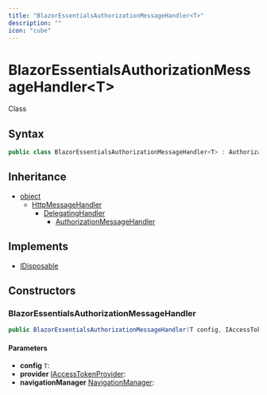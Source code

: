 ```yaml
---
title: "BlazorEssentialsAuthorizationMessageHandler<T>"
description: ""
icon: "cube"
---
```


# BlazorEssentialsAuthorizationMessageHandler&lt;T&gt;

<Badge variant="outline">Class</Badge>

## Syntax

```csharp
public class BlazorEssentialsAuthorizationMessageHandler<T> : AuthorizationMessageHandler, IDisposable where T : ConfigurationBase
```

## Inheritance

- [object](https://learn.microsoft.com/dotnet/api/system.object)
  - [HttpMessageHandler](https://learn.microsoft.com/dotnet/api/system.net.http.httpmessagehandler)
    - [DelegatingHandler](https://learn.microsoft.com/dotnet/api/system.net.http.delegatinghandler)
      - [AuthorizationMessageHandler](https://learn.microsoft.com/dotnet/api/microsoft.aspnetcore.components.webassembly.authentication.authorizationmessagehandler)

## Implements

- [IDisposable](https://learn.microsoft.com/dotnet/api/system.idisposable)

## Constructors

### BlazorEssentialsAuthorizationMessageHandler

```csharp
public BlazorEssentialsAuthorizationMessageHandler(T config, IAccessTokenProvider provider, NavigationManager navigationManager)
```

#### Parameters

- **config** ``T``: 
- **provider** [IAccessTokenProvider](https://learn.microsoft.com/dotnet/api/microsoft.aspnetcore.components.webassembly.authentication.iaccesstokenprovider): 
- **navigationManager** [NavigationManager](https://learn.microsoft.com/dotnet/api/microsoft.aspnetcore.components.navigationmanager): 


